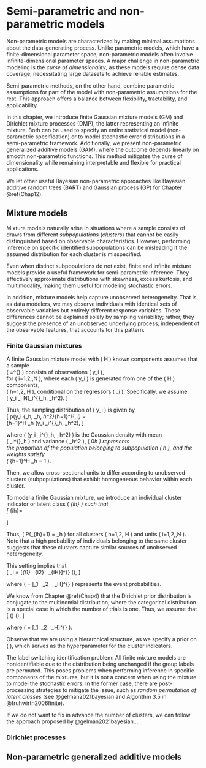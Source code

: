 # Semi-parametric and non-parametric models {#Chap11}

Non-parametric models are characterized by making minimal assumptions about the data-generating process. Unlike parametric models, which have a finite-dimensional parameter space, non-parametric models often involve infinite-dimensional parameter spaces. A major challenge in non-parametric modeling is the *curse of dimensionality*, as these models require dense data coverage, necessitating large datasets to achieve reliable estimates.

Semi-parametric methods, on the other hand, combine parametric assumptions for part of the model with non-parametric assumptions for the rest. This approach offers a balance between flexibility, tractability, and applicability.

In this chapter, we introduce finite Gaussian mixture models (GM) and Dirichlet mixture processes (DMP), the latter representing an infinite mixture. Both can be used to specify an entire statistical model (non-parametric specification) or to model stochastic error distributions in a semi-parametric framework. Additionally, we present non-parametric generalized additive models (GAM), where the outcome depends linearly on smooth non-parametric functions. This method mitigates the curse of dimensionality while remaining interpretable and flexible for practical applications. 

We let other useful Bayesian non-parametric approaches like Bayesian additive random trees (BART) and Gaussian process (GP) for Chapter \@ref(Chap12).

## Mixture models {#sec11_1}
Mixture models naturally arise in situations where a sample consists of draws from different *subpopulations* (*clusters*) that cannot be easily distinguished based on observable characteristics. However, performing inference on specific identified subpopulations can be misleading if the assumed distribution for each cluster is misspecified.

Even when distinct subpopulations do not exist, finite and infinite mixture models provide a useful framework for semi-parametric inference. They effectively approximate distributions with skewness, excess kurtosis, and multimodality, making them useful for modeling stochastic errors.

In addition, mixture models help capture unobserved heterogeneity. That is, as data modelers, we may observe individuals with identical sets of observable variables but entirely different response variables. These differences cannot be explained solely by sampling variability; rather, they suggest the presence of an unobserved underlying process, independent of the observable features, that accounts for this pattern.

### Finite Gaussian mixtures {#sec11_11}
A finite Gaussian mixture model with \( H \) known components assumes that a sample  
\( \boldsymbol{y}=\left[y_1 \ y_2 \ \dots \ y_N\right]^{\top} \) consists of observations \( y_i \),  
for \( i=1,2,\dots,N \), where each \( y_i \) is generated from one of the \( H \) components,  
\( h=1,2,\dots,H \), conditional on the regressors \( \boldsymbol{x}_i \). Specifically, we assume  
\[
y_i \mid \boldsymbol{x}_i \sim N(\boldsymbol{x}_i^{\top}\boldsymbol{\beta}_h, \sigma_h^2).
\]

Thus, the sampling distribution of \( y_i \) is given by  
\[
p(y_i \mid \{\lambda_h, \boldsymbol{\beta}_h, \sigma_h^2\}_{h=1}^H, \boldsymbol{x}_i) =  
\sum_{h=1}^H \lambda_h \phi(y_i \mid \boldsymbol{x}_i^{\top}\boldsymbol{\beta}_h, \sigma_h^2),
\]

where \( \phi(y_i \mid \boldsymbol{x}_i^{\top}\boldsymbol{\beta}_h, \sigma_h^2) \) is the Gaussian density with mean  
\( \boldsymbol{x}_i^{\top}\boldsymbol{\beta}_h \) and variance \( \sigma_h^2 \), \( 0\leq \lambda_h\leq 1 \) represents  
the proportion of the population belonging to subpopulation \( h \), and the weights satisfy  
\( \sum_{h=1}^H \lambda_h = 1 \).

Then, we allow cross-sectional units to differ according to unobserved clusters (subpopulations) that exhibit homogeneous behavior within each cluster.

To model a finite Gaussian mixture, we introduce an individual cluster indicator or latent class \( \psi_{ih} \) such that  
\[
\psi_{ih}=  
\begin{cases}  
1, & \text{if the } i\text{-th unit is drawn from the } h\text{-th cluster}, \\  
0, & \text{otherwise}.  
\end{cases}
\]

Thus, \( P(\psi_{ih}=1) = \lambda_h \) for all clusters \( h=1,2,\dots,H \) and units \( i=1,2,\dots,N \). Note that a high probability of individuals belonging to the same cluster suggests that these clusters capture similar sources of unobserved heterogeneity.

This setting implies that  
\[
\boldsymbol{\psi}_i = [\psi_{i1} \  \psi_{i2} \ \dots \ \psi_{iH}]^{\top} \sim \text{Categorical}(\boldsymbol{\lambda}),
\]  

where \( \boldsymbol{\lambda} = [\lambda_1 \  \lambda_2 \  \dots \ \lambda_H]^{\top} \) represents the event probabilities.

We know from Chapter \@ref(Chap4) that the Dirichlet prior distribution is conjugate to the multinomial distribution, where the categorical distribution is a special case in which the number of trials is one. Thus, we assume that  
\[
\pi(\boldsymbol{\lambda}) \sim \text{Dir}(\boldsymbol{\alpha}),
\]  

where \( \boldsymbol{\alpha} = [\alpha_1 \ \alpha_2 \ \dots \ \alpha_H]^{\top} \).  

Observe that we are using a hierarchical structure, as we specify a prior on \( \boldsymbol{\lambda} \), which serves as the hyperparameter for the cluster indicators.

The label switching identification problem: All finite mixture models are nonidentifiable due to the distribution being unchanged if the group labels are permuted. This poses problems when performing inference in specific components of the mixtures, but it is not a concern when using the mixture to model the stochastic errors. In the former case, there are post-processing strategies to mitigate the issue, such as *random permutation of latent classes* (see @gelman2021bayesian and Algorithm 3.5 in @fruhwirth2006finite).

If we do not want to fix in advance the number of clusters, we can follow the approach proposed by @gelman2021bayesian...

### Dirichlet processes {#sec11_12}

## Non-parametric generalized additive models  {#sec11_2}


